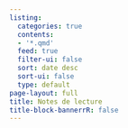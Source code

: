 ```yaml
---
listing:
  categories: true
  contents:
  - '*.qmd'
  feed: true
  filter-ui: false
  sort: date desc
  sort-ui: false
  type: default
page-layout: full
title: Notes de lecture
title-block-bannerrR: false
---
```

